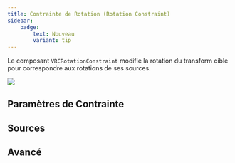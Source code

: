 ```yaml
---
title: Contrainte de Rotation (Rotation Constraint)
sidebar:
    badge: 
        text: Nouveau
        variant: tip
---
```



Le composant `VRCRotationConstraint` modifie la rotation du transform cible pour correspondre aux rotations de ses sources.

![](/img/avatars/constraints/rotation.png)

<ConstraintMainSettings />

<ConstraintActivation />

## Paramètres de Contrainte

<ConstraintSubSettings affectedTrs="Rotation" />

## Sources

<ConstraintSources />

## Avancé

<ConstraintAdvanced affectedTrs="Rotation" />
